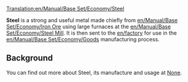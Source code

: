 [[Translation:en/Manual/Base Set/Economy/Steel]]

{{en/Cargo|
name=Steel|
image=Steel.png|
produced=[[en/Manual/Base Set/Economy/Steel Mill]]|
accepted=[[en/Manual/Base Set/Economy/Factory]]
}}

'''Steel''' is a strong and useful metal made chiefly from [[en/Manual/Base Set/Economy/Iron Ore]] using large furnaces at the [[en/Manual/Base Set/Economy/Steel Mill]].  It is then sent to the [[en/factory]] for use in the [[en/Manual/Base Set/Economy/Goods]] manufacturing process.

==Background==
You can find out more about Steel, its manufacture and usage at [https://www.wikipedia.org/wiki/Steel None].